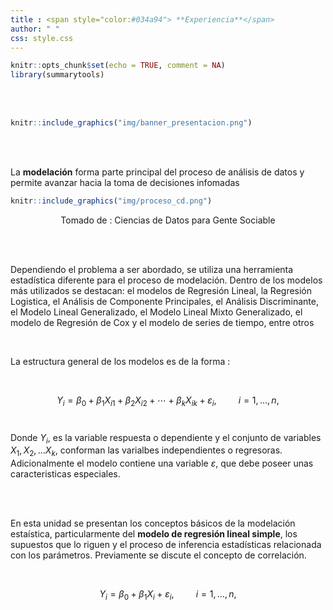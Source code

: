 ```yaml
---
title : <span style="color:#034a94"> **Experiencia**</span>
author: " "
css: style.css
---
```




```r
knitr::opts_chunk$set(echo = TRUE, comment = NA)
library(summarytools)

```

</br></br>

```r
knitr::include_graphics("img/banner_presentacion.png")
```
</br></br>

La **modelación** forma parte principal del proceso de análisis de datos y permite avanzar hacia la toma de decisiones infomadas 


```r
knitr::include_graphics("img/proceso_cd.png")
```

<center>Tomado de : Ciencias de Datos para Gente Sociable</center>

</br></br>

Dependiendo el problema a ser abordado, se utiliza una herramienta estadística diferente para el proceso de modelación. Dentro de los modelos más utilizados se destacan: el modelos de Regresión Lineal, la Regresión Logistica, el Análisis de Componente Principales, el Análisis Discriminante, el Modelo Lineal Generalizado, el Modelo Lineal Mixto Generalizado, el modelo de Regresión de Cox y el modelo de series de tiempo, entre otros

</br>

La estructura general de los modelos es de la forma :

<br/>

$$Y_i = \beta_0 + \beta_1X_{i1} + \beta_2X_{i2} + \cdots + \beta_kX_{ik} + \varepsilon_i,\hspace{1cm} i = 1, \ldots, n,$$
</br>

Donde $Y_{i}$, es la variable respuesta o dependiente y el conjunto de variables $X_{1},X_{2}, \ldots X_{k}$, conforman las varialbes independientes o regresoras. Adicionalmente el modelo contiene una variable $\varepsilon$, que debe poseer unas caracteristicas especiales.

</br></br>

En esta unidad se presentan los conceptos básicos de la modelación estaística, particularmente del **modelo de regresión lineal simple**, los supuestos que lo riguen y el proceso de inferencia estadísticas relacionada con los parámetros. Previamente se discute el concepto de correlación.

</br>
<div class="content-box-blue">
$$Y_i = \beta_0 + \beta_1X_{i} + \varepsilon_i,\hspace{1cm} i = 1, \ldots, n,$$
</div>

</br></br>